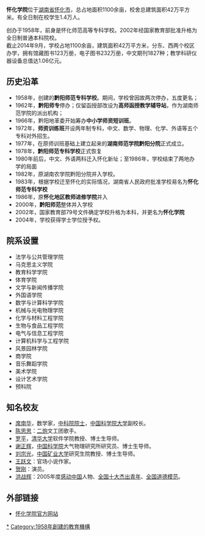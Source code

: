 {{coord|27.576156|N|110.023069|E|format=dms|region:CN_type:edu|display=title}}
{{高校
| name = 怀化学院
| image = [[File:怀化学院.png|File:怀化学院.png]]
| motto = 厚德博学 唯实求新
| dean = [[董正宇|董正宇]]
| secretary = [[王刚_(1972年11月)|王刚]]
| president =
| vice-president =
| type = 公办 省立
| established = 1958年
| location = [[中国|中国]][[湖南省|湖南省]][[怀化市|怀化市]]迎丰东路
| students = 14000余
| staff = 1000余
| campus = 
| address = 
| zip =
| telephone =
| area = 
| sports =
| mascot =
| website = http://www.hhtc.edu.cn/
| label_color =
| border_color =
| box_width =
}}

'''怀化学院'''位于[[湖南省|湖南省]][[怀化市|怀化市]]，总占地面积1100余亩，校舍总建筑面积42万平方米。有全日制在校学生1.4万人。

创办于1958年，前身是怀化师范高等专科学校。2002年经国家教育部批准升格为全日制普通本科院校。<br />
截止2014年9月，学校占地1100余亩，建筑面积42万平方米，分东、西两个校区办学，拥有馆藏图书123万册，电子图书232万册，中文期刊1827种；教学科研仪器设备总值达1.06亿元。

== 历史沿革 ==

*1958年，创建的'''黔阳师范专科学校'''。期间，学校曾因故两次停办，五度更名；
*1962年，'''黔阳师专'''停办；仅留函授部改设为'''高师函授教学辅导站'''，作为湖南师范学院的派出机构；
*1966年，黔阳地革委开始筹办'''中小学师资短训班'''。
*1972年，'''师资训练班'''开设两年制专科，中文、数学、物理、化学、外语等五个专科对外招生。
*1977年，在原师训班基础上建立起来的'''湖南师范学院黔阳分院'''正式成立。
*1978年，'''黔阳师范专科学校'''正式恢复
*1980年前后，中文、外语两科迁入怀化新址；至1986年，学校结束了两地办学的局面
*1982年，原湖南农学院黔阳分院并入学校。
*1983年，根据学校迁至怀化的实际情况，湖南省人民政府批准学校易名为'''怀化师范专科学校'''
*1986年，原'''怀化地区教师进修学院'''并入
*2000年，'''黔阳师范'''整体并入学校
*2002年，国家教育部79号文件确定学校升格为本科，并更名为'''怀化学院'''
*2004年，学校获得学士学位授予权。

== 院系设置 ==

*法学与公共管理学院 
*马克思主义学院 
*教育科学学院 
*体育学院 
*文学与新闻传播学院 
*外国语学院 
*数学与计算科学学院 
*机械与光电物理学院 
*化学与材料工程学院 
*生物与食品工程学院 
*电气与信息工程学院 
*计算机科学与工程学院 
*风景园林学院 
*商学院 
*音乐舞蹈学院 
*美术学院 
*设计艺术学院 
*预科院

==知名校友==
*[[席南华|席南华]]，数学家，[[中科院院士|中科院院士]]，[[中国科学院大学|中国科学院大学]]副校长。
*[[陈思思_(歌手)|陈思思]]：[[二炮|二炮]]文工团歌手。
*[[罗平|罗平]]，[[清华大学|清华大学]]软件学院教授、博士生导师。
*[[谢正辉|谢正辉]]，[[中国科学院|中国科学院]]大气物理研究所研究员、博士生导师。
*[[刘宗光|刘宗光]]，[[中国矿业大学|中国矿业大学]]研究生院教授、博士生导师。
*[[王跃文|王跃文]]：官场小说作家。
*[[贺刚|贺刚]]：演员。
*[[洪战辉|洪战辉]]：2005年度[[感动中国|感动中国]]人物、[[全国十大杰出青年|全国十大杰出青年]]、[[全国道德模范|全国道德模范]]。

==外部链接==
* [http://www.hhtc.edu.cn/ 怀化学院官方网站] {{Wayback|url=http://www.hhtc.edu.cn/ |date=20170608093954 }}

{{湖南高等院校|nocat}}
{{authority control}}
[[Category:怀化学院|*]]
[[Category:1958年創建的教育機構|Category:1958年創建的教育機構]]